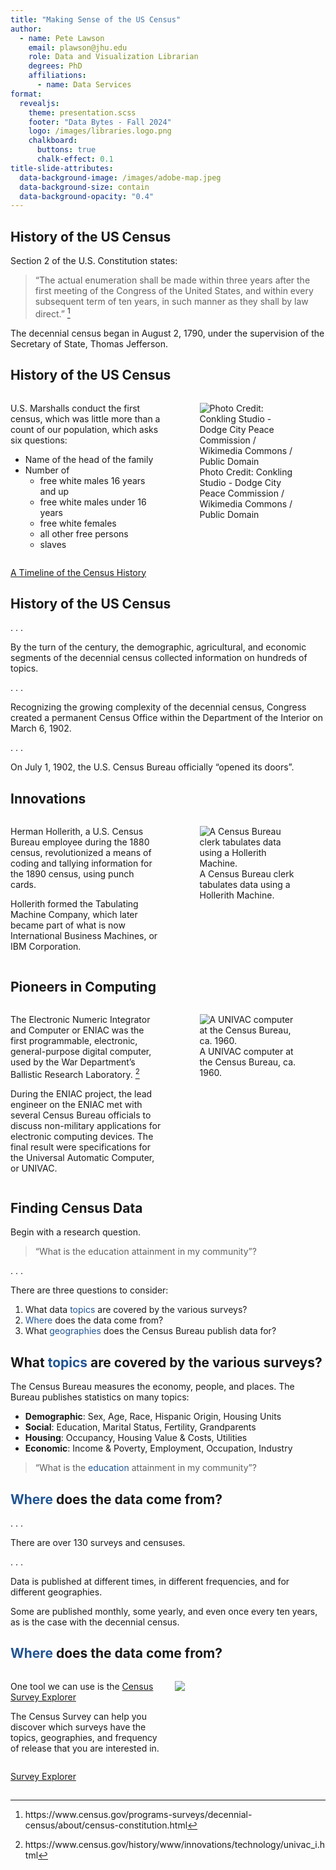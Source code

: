 ```yaml
---
title: "Making Sense of the US Census"
author:
  - name: Pete Lawson
    email: plawson@jhu.edu
    role: Data and Visualization Librarian
    degrees: PhD
    affiliations:
      - name: Data Services
format:
  revealjs:
    theme: presentation.scss
    footer: "Data Bytes - Fall 2024"
    logo: /images/libraries.logo.png
    chalkboard:
      buttons: true
      chalk-effect: 0.1
title-slide-attributes:
  data-background-image: /images/adobe-map.jpeg
  data-background-size: contain
  data-background-opacity: "0.4"
---
```


## History of the US Census 

Section 2 of the U.S. Constitution states:

>“The actual enumeration shall be made within three years after the first meeting of the Congress of the United States, and within every subsequent term of ten years, in such manner as they shall by law direct." ^[https://www.census.gov/programs-surveys/decennial-census/about/census-constitution.html]

::: {.fragment}
The decennial census began in August 2, 1790, under the supervision of the Secretary of State, Thomas Jefferson. 
:::

## History of the US Census {.smaller}
:::: {.columns}
::: {.column width="50%"}
U.S. Marshalls conduct the first census, which was little more than a count of our population, which asks six questions:

::: {.fragment fragment-index=1 .smaller}
- Name of the head of the family
- Number of 
  - free white males 16 years and up 
  - free white males under 16 years
  - free white females
  - all other free persons
  - slaves
:::
:::
::: {.column width="50%"}
![Photo Credit: Conkling Studio - Dodge City Peace Commission / Wikimedia Commons / Public Domain](/images/marshalls.png)
:::
::::
::: footer
[A Timeline of the Census History](https://www.census.gov/history/img/timeline_census_history.bmp)
:::

## History of the US Census

. . . 

By the turn of the century, the demographic, agricultural, and economic segments of the decennial census collected information on hundreds of topics. 

. . .

Recognizing the growing complexity of the decennial census, Congress created a permanent Census Office within the Department of the Interior on March 6, 1902. 

. . .

On July 1, 1902, the U.S. Census Bureau officially "opened its doors".

## Innovations {.smaller}

:::: {.columns}
::: {.column width="50%"}
Herman Hollerith, a U.S. Census Bureau employee during the 1880 census, revolutionized a means of coding and tallying information for the 1890 census, using punch cards.

::: {.fragment}
Hollerith formed the Tabulating Machine Company, which later became part of what is now International Business Machines, or IBM Corporation.
:::
:::
::: {.column width="50%"}
![A Census Bureau clerk tabulates data using a Hollerith Machine.](https://www.census.gov/history/img/HollerithMachine.jpg)
:::

::::

## Pioneers in Computing{.smaller}

:::: {.columns}
::: {.column width="50%"}
The Electronic Numeric Integrator and Computer or ENIAC was the first programmable, electronic, general-purpose digital computer, used by the War Department's Ballistic Research Laboratory. ^[https://www.census.gov/history/www/innovations/technology/univac_i.html]

::: {.fragment}
During the ENIAC project, the lead engineer on the ENIAC met with several Census Bureau officials to discuss non-military applications for electronic computing devices. The final result were specifications for the Universal Automatic Computer, or UNIVAC.
:::
:::
::: {.column width="50%"}

::: {.fragment}
![A UNIVAC computer at the Census Bureau, ca. 1960.](https://www.census.gov/history/img/univacphoto.jpg)
:::
:::
::::


## Finding Census Data

Begin with a research question.

> "What is the education attainment in my community"? 
 
. . .

There are three questions to consider:

::: {.incremental}
1. What data [topics]{style="color:#205493;"} are covered by the various surveys?
2. [Where]{style="color:#205493;"} does the data come from?
3. What [geographies]{style="color:#205493;"} does the Census Bureau publish data for?
:::


## What [topics]{style="color:#205493;"} are covered by the various surveys?


The Census Bureau measures the economy, people, and places. The Bureau publishes 
statistics on many topics:

::: {.incremental}
- **Demographic**: Sex, Age, Race, Hispanic Origin, Housing Units
- **Social**: Education, Marital Status, Fertility, Grandparents
- **Housing**: Occupancy, Housing Value & Costs, Utilities
- **Economic**: Income & Poverty, Employment, Occupation, Industry
:::

::: {.fragment}
> "What is the [education]{style="color:#205493;"} attainment in my community"? 
:::
 
## [Where]{style="color:#205493;"} does the data come from?

. . .

There are over 130 surveys and censuses.

. . .

Data is published at different times, in different frequencies, and for different geographies. 

Some are published monthly, some yearly, and even once every ten years, as is the case with the decennial census. 


## [Where]{style="color:#205493;"} does the data come from?


:::: {.columns}

::: {.column width="50%"}
One tool we can use is the [Census Survey Explorer](https://www.census.gov/data/data-tools/survey-explorer/)


::: {.fragment}
The Census Survey can help you discover which surveys have the topics, geographies, and frequency of release that you are interested in. 
:::
:::

::: {.column width="50%"}
![](/images/survey-explorer.png)
:::

::::
::: footer
[Survey Explorer](https://www.census.gov/data/data-tools/survey-explorer/)
:::


## {background-iframe="https://data.census.gov/" background-interactive=True}